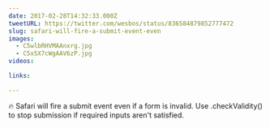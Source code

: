 ```yaml
---
date: 2017-02-28T14:32:33.000Z
tweetURL: https://twitter.com/wesbos/status/836584879852777472
slug: safari-will-fire-a-submit-event-even
images:
  - C5wlbRHVMAAnxrg.jpg
  - C5x5X7cWgAAV6zP.jpg
videos:

links:

---
```

🔥 Safari will fire a submit event even if a form is invalid. Use .checkValidity() to stop submission if required inputs aren't satisfied.
